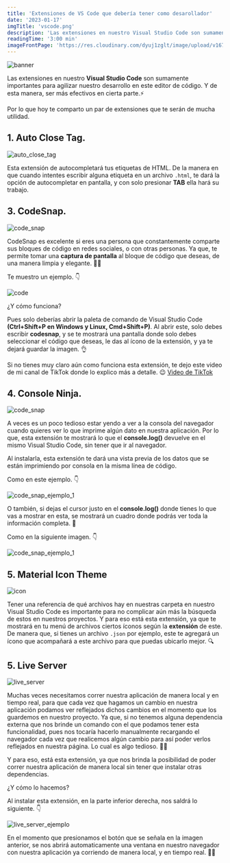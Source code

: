 ```yaml
---
title: 'Extensiones de VS Code que debería tener como desarollador'
date: '2023-01-17'
imgTitle: 'vscode.png'
description: 'Las extensiones en nuestro Visual Studio Code son sumamente importantes para agilizar nuestro desarrollo en este editor de código.'
readingTime: '3:00 min'
imageFrontPage: 'https://res.cloudinary.com/dyuj1zglt/image/upload/v1675727327/publicaciones%20del%20blog/svsfjyzpdwagylgkaeeo.png'
---
```


![banner](https://res.cloudinary.com/dyuj1zglt/image/upload/v1675727327/publicaciones%20del%20blog/svsfjyzpdwagylgkaeeo.png)

Las extensiones en nuestro **Visual Studio Code** son sumamente importantes para agilizar nuestro desarrollo en este editor de código. Y de esta manera, ser
más efectivos en cierta parte.⚡

Por lo que hoy te comparto un par de extensiones que te serán de mucha utilidad. 

## 1. Auto Close Tag.

![auto_close_tag](/img/posts/extensiones_de_vsCode_que_deberías_tener_como_desarrollador/auto_close_tag.png)

Esta extensión de autocompletará tus etiquetas de HTML. De la manera en que cuando intentes escribir alguna etiqueta en un archivo `.html`, 
te dará la opción de autocompletar en pantalla, y con solo presionar **TAB** ella hará su trabajo.

## 3. CodeSnap.

![code_snap](/img/posts/extensiones_de_vsCode_que_deberías_tener_como_desarrollador/code_snap.png)

CodeSnap es excelente si eres una persona que constantemente comparte sus bloques de código en redes sociales, o con otras personas. Ya que, te permite
tomar una **captura de pantalla** al bloque de código que deseas, de una manera limpia y elegante. 👨‍💻

Te muestro un ejemplo. 👇

![code](/img/posts/extensiones_de_vsCode_que_deberías_tener_como_desarrollador/code.png)

¿Y cómo funciona?

Pues solo deberías abrir la paleta de comando de Visual Studio Code **(Ctrl+Shift+P en Windows y Linux, Cmd+Shift+P)**. Al abrir este, solo debes escribir **codesnap**, y 
se te mostrará una pantalla donde solo debes seleccionar el código que deseas, le das al ícono de la extensión, y ya te dejará guardar la imagen. 👌

Si no tienes muy claro aún como funciona esta extensión, te dejo este video de mi canal de TikTok donde lo explico más a detalle. 😉
[Video de TikTok](https://www.tiktok.com/@armandocode/video/7164452288185027845)

## 4. Console Ninja.

![code_snap](/img/posts/extensiones_de_vsCode_que_deberías_tener_como_desarrollador/console_ninja.png)

A veces es un poco tedioso estar yendo a ver a la consola del navegador cuando quieres ver lo que imprime algún dato en nuestra aplicación. Por lo que, esta 
extensión te mostrará lo que el **console.log()** devuelve en el mismo Visual Studio Code, sin tener que ir al navegador.

Al instalarla, esta extensión te dará una vista previa de los datos que se están imprimiendo por consola en la misma línea de código.

Como en este ejemplo. 👇

![code_snap_ejemplo_1](/img/posts/extensiones_de_vsCode_que_deberías_tener_como_desarrollador/console_ninja_ejemplo_1.png)

O también, si dejas el cursor justo en el **console.log()** donde tienes lo que vas a mostrar en esta, se mostrará un cuadro donde podrás ver
toda la información completa. 👀

Como en la siguiente imagen. 👇

![code_snap_ejemplo_1](/img/posts/extensiones_de_vsCode_que_deberías_tener_como_desarrollador/console_ninja_ejemplo_2.png)

## 5. Material Icon Theme

![icon](/img/posts/extensiones_de_vsCode_que_deberías_tener_como_desarrollador/icons.png)

Tener una referencia de qué archivos hay en nuestras carpeta en nuestro Visual Studio Code es importante para no complicar aún más la búsqueda de estos en 
nuestros proyectos. Y para eso está esta extensión, ya que te mostrará en tu menú de archivos ciertos íconos según la **extensión** de este. De manera que,
si tienes un archivo `.json` por ejemplo, este te agregará un ícono que acompañará a este archivo para que puedas ubicarlo mejor. 🔍

## 5. Live Server

![live_server](/img/posts/extensiones_de_vsCode_que_deberías_tener_como_desarrollador/live_server.png)

Muchas veces necesitamos correr nuestra aplicación de manera local y en tiempo real, para que cada vez que hagamos un cambio en nuestra aplicación
podamos ver reflejados dichos cambios en el momento que los guardemos en nuestro proyecto. Ya que, si no tenemos alguna dependencia externa que nos brinde
un comando con el que podamos tener esta funcionalidad, pues nos tocaría hacerlo manualmente recargando el navegador cada vez que realicemos algún cambio para así
poder verlos reflejados en nuestra página. Lo cual es algo tedioso. 🤦‍♂️


Y para eso, está esta extensión, ya que nos brinda la posibilidad de poder correr nuestra aplicación de manera local sin tener que instalar otras dependencias.

¿Y cómo lo hacemos?

Al instalar esta extensión, en la parte inferior derecha, nos saldrá lo siguiente. 👇

![live_server_ejemplo](/img/posts/extensiones_de_vsCode_que_deberías_tener_como_desarrollador/live_server_ejemplo_1.png)

En el momento que presionamos el botón que se señala en la imagen anterior, se nos abrirá automaticamente una ventana en nuestro navegador con nuestra
aplicación ya corriendo de manera local, y en tiempo real. 👨‍💻